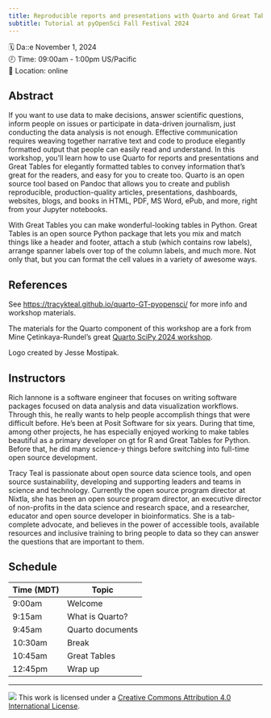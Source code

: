 ```yaml
---
title: Reproducible reports and presentations with Quarto and Great Tables
subtitle: Tutorial at pyOpenSci Fall Festival 2024
---
```


🗓️  Da::e November 1, 2024\
🕗 Time: 09:00am - 1:00pm US/Pacific\
🏨 Location: online

## Abstract

If you want to use data to make decisions, answer scientific questions, inform people on issues or participate in data-driven journalism, just conducting the data analysis is not enough. Effective communication requires weaving together narrative text and code to produce elegantly formatted output that people can easily read and understand. In this workshop, you’ll learn how to use Quarto for reports and presentations and Great Tables for elegantly formatted tables to convey information that’s great for the readers, and easy for you to create too. Quarto is an open source tool based on Pandoc that allows you to create and publish reproducible, production-quality articles, presentations, dashboards, websites, blogs, and books in HTML, PDF, MS Word, ePub, and more, right from your Jupyter notebooks.

With Great Tables you can make wonderful-looking tables in Python. Great Tables is an open source Python package that lets you mix and match things like a header and footer, attach a stub (which contains row labels), arrange spanner labels over top of the column labels, and much more. Not only that, but you can format the cell values in a variety of awesome ways.

## References

See [https://tracykteal.github.io/quarto-GT-pyopensci/](https://tracykteal.github.io/quarto-GT-pyopensci/) for more info and workshop materials.

The materials for the Quarto component of this workshop are a fork from Mine Çetinkaya-Rundel's great [Quarto SciPy 2024 workshop](https://bit.ly/quarto-scipy24).

Logo created by Jesse Mostipak. 

## Instructors

Rich Iannone is a software engineer that focuses on writing software packages focused on data analysis and data visualization workflows. Through this, he really wants to help people accomplish things that were difficult before. He’s been at Posit Software for six years. During that time, among other projects, he has especially enjoyed working to make tables beautiful as a primary developer on gt for R and Great Tables for Python. Before that, he did many science-y things before switching into full-time open source development. 

Tracy Teal is passionate about open source data science tools, and open source sustainability, developing and supporting leaders and teams in science and technology. Currently the open source program director at Nixtla, she has been an open source program director, an executive director of non-profits in the data science and research space, and a researcher, educator and open source developer in bioinformatics. She is a tab-complete advocate, and believes in the power of accessible tools, available resources and inclusive training to bring people to data so they can answer the questions that are important to them. 

## Schedule

| Time (MDT)    | Topic |
| -------- | ------- |
| 9:00am  | Welcome    |
| 9:15am | What is Quarto? |
| 9:45am    | Quarto documents |
| 10:30am    | Break |
| 10:45am    | Great Tables |
| 12:45pm   | Wrap up | 
------------------------------------------------------------------------

![](https://i.creativecommons.org/l/by/4.0/88x31.png) This work is licensed under a [Creative Commons Attribution 4.0 International License](https://creativecommons.org/licenses/by/4.0/).

